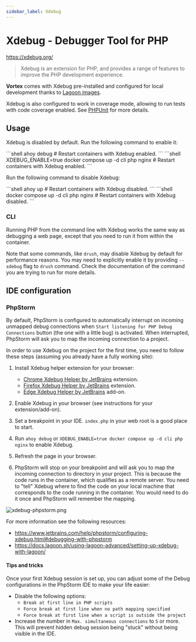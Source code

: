 ```yaml
---
sidebar_label: Xdebug
---
```


# Xdebug - Debugger Tool for PHP

https://xdebug.org/

> Xdebug is an extension for PHP, and provides a range of features to improve
> the PHP development experience.

**Vortex** comes with Xdebug pre-installed and configured for local development
thanks to [Lagoon images](https://github.com/uselagoon/lagoon-images).

Xdebug is also configured to work in coverage mode, allowing to run tests with
code coverage enabled. See [PHPUnit](phpunit.mdx#coverage) for more details.

## Usage

Xdebug is disabled by default. Run the following command to enable it:


<Tabs>
  <TabItem value="ahoy" label="Ahoy" default>
    ```shell
    ahoy debug    # Restart containers with Xdebug enabled.
    ```
  </TabItem>
  <TabItem value="docker-compose" label="Docker Compose">
    ```shell
    XDEBUG_ENABLE=true docker compose up -d cli php nginx   # Restart containers with Xdebug enabled.
    ```
  </TabItem>
</Tabs>

Run the following command to disable Xdebug:

<Tabs>
  <TabItem value="ahoy" label="Ahoy" default>
    ```shell
    ahoy up   # Restart containers with Xdebug disabled.
    ```
  </TabItem>
  <TabItem value="docker-compose" label="Docker Compose">
    ```shell
    docker compose up -d cli php nginx    # Restart containers with Xdebug disabled.
    ```
  </TabItem>
</Tabs>

### CLI

Running PHP from the command line with Xdebug works the same way as
debugging a web page, except that you need to run it from within the
container.

Note that some commands, like `drush`, may disable Xdebug by default for
performance reasons. You may need to explicitly enable it by providing
`--xdebug` flag to `drush` command. Check the documentation of the
command you are trying to run for more details.

## IDE configuration

### PhpStorm

By default, PhpStorm is configured to automatically interrupt on incoming
unmapped debug connections when `Start listening for PHP Debug Connections`
button (the one with a little bug) is activated. When interrupted, PhpStorm
will ask you to map the incoming connection to a project.

In order to use Xdebug on the project for the first time, you need to follow
these steps (assuming you already have a fully working site):

1. Install Xdebug helper extension for your browser:
     - [Chrome Xdebug Helper by JetBrains](https://chromewebstore.google.com/detail/xdebug-helper-by-jetbrain/aoelhdemabeimdhedkidlnbkfhnhgnhm)
       extension.
     - [Firefox Xdebug Helper by JetBrains](https://addons.mozilla.org/en-US/firefox/addon/xdebug-helper-by-jetbrains/)
       extension.
     - [Edge Xdebug Helper by JetBrains](https://microsoftedge.microsoft.com/addons/detail/xdebug-helper-by-jetbrain/kddfioocjgjmmambaijldfbpiaecmoco)
       add-on.

2. Enable Xdebug in your browser (see instructions for your extension/add-on).
3. Set a breakpoint in your IDE. `index.php` in your web root is a good place to
   start.
4. Run `ahoy debug` or `XDEBUG_ENABLE=true docker compose up -d cli php nginx`
   to enable Xdebug.
5. Refresh the page in your browser.
6. PhpStorm will stop on your breakpoint and will ask you to map the incoming
   connection to directory in your project. This is because the code runs in the
   container, which qualifies as a remote server. You need to "tell"
   Xdebug where to find the code on your local machine that corresponds to the
   code running in the container. You would need to do it once and PhpStorm will
   remember the mapping.

![xdebug-phpstorm.png](/img/xdebug-phpstorm.png)

For more information see the following resources:

- https://www.jetbrains.com/help/phpstorm/configuring-xdebug.html#debugging-with-phpstorm
- https://docs.lagoon.sh/using-lagoon-advanced/setting-up-xdebug-with-lagoon/

#### Tips and tricks

Once your first Xdebug session is set up, you can adjust some of the Debug
configurations in the PhpStorm IDE to make your life easier:

- Disable the following options:
  - `Break at first line in PHP scripts`
  - `Force break at first line when no path mapping specified`
  - `Force break at first line when a script is outside the project`
- Increase the number in `Max. simultaneous connections` to `5` or more. This
  will prevent hidden debug session being "stuck" without being visible in
  the IDE.
